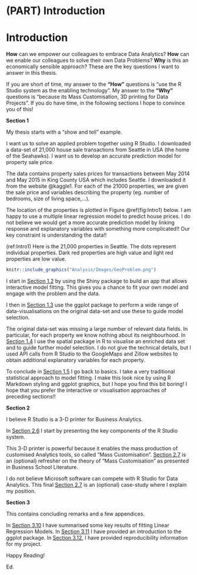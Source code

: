 # (PART) Introduction {-}

# Introduction

**How** can we empower our colleagues to embrace Data Analytics? **How** can we enable our colleagues to solve their own Data Problems? **Why** is this an economically sensible approach? These are the key questions I want to answer in this thesis.

If you are short of time, my answer to the **"How"** questions is "use the R Studio system as the enabling technology". My answer to the **"Why"** questions is "because its Mass Customisation, 3D printing for Data Projects". If you do have time, in the following sections I hope to convince you of this!

**Section 1**

My thesis starts with a "show and tell" example. 

I want us to solve an applied problem together using R Studio. I downloaded a data-set of 21,000 house sale transactions from Seattle in USA (the home of the Seahawks). I want us to develop an accurate prediction model for property sale price.

The data contains property sales prices for transactions between May 2014 and May 2015 in King County USA which includes Seattle. I downloaded it from the website @kaggle1. For each of the 21000 properties, we are given the sale price and variables describing the property (eg. number of bedrooms, size of living space,...).

The location of the properties is plotted in Figure \@ref(fig:Intro1) below. I am happy to use a multiple linear regression model to predict house prices. I do not believe we would get a more accurate prediction model by linking response and explanatory variables with something more complicated!! Our key constraint is understanding the data!!

(ref:Intro1) Here is the 21,000 properties in Seattle. The dots represent individual properties. Dark red properties are high value and light red properties are low value.

```r
knitr::include_graphics("Analysis/Images/GeoProblem.png")
```

I start in [Section 1.2](#Interactive) by using the Shiny package to build an app that allows interactive model fitting. This gives you a chance to fit your own model and engage with the problem and the data.   

I then in [Section 1.3](#Visualisations) use the ggplot package to perform a wide range of data-visualisations on the original data-set and use these to guide model selection.

The original data-set was missing a large number of relevant data fields. In particular, for each property we know nothing about its neighbourhood. In [Section 1.4](#GeoAnalysis) I use the spatial package in R to visualise an enriched data set and to guide further model selection. I do not give the technical details, but I used API calls from R Studio to the GoogleMaps and Zillow websites to obtain additional explanatory variables for each property.

To conclude in [Section 1.5](#TraditionalApproach) I go back to basics. I take a very traditional statistical approach to model fitting. I make this look nice by using R Markdown styling and ggplot graphics, but I hope you find this bit boring! I hope that you prefer the interactive or visualisation approaches of preceding sections!!

**Section 2**

I believe R Studio is a 3-D printer for Business Analytics. 

In [Section 2.6](#RBusinessAnalytics) I start by presenting the key components of the R Studio system.

This 3-D printer is powerful because it enables the mass production of customised Analytics tools, so called "Mass Customisation". [Section 2.7](#RBusinessAnalytics) is an (optional) refresher on the theory of "Mass Customisation" as presented in Business School Literature.

I do not believe Microsoft software can compete with R Studio for Data Analytics. This final [Section 2.7](#MicrosoftProblems) is an (optional) case-study where I explain my position.

**Section 3**

This contains concluding remarks and a few appendices.

In [Section 3.10](#RegressionRecap) I have summarised some key results of fitting Linear Regression Models. In [Section 3.11](#ggplot2recap) I have provided an introduction to the ggplot package. In [Section 3.12](#Reproducibility), I have provided reproducibility information for my project.

Happy Reading!

Ed.

